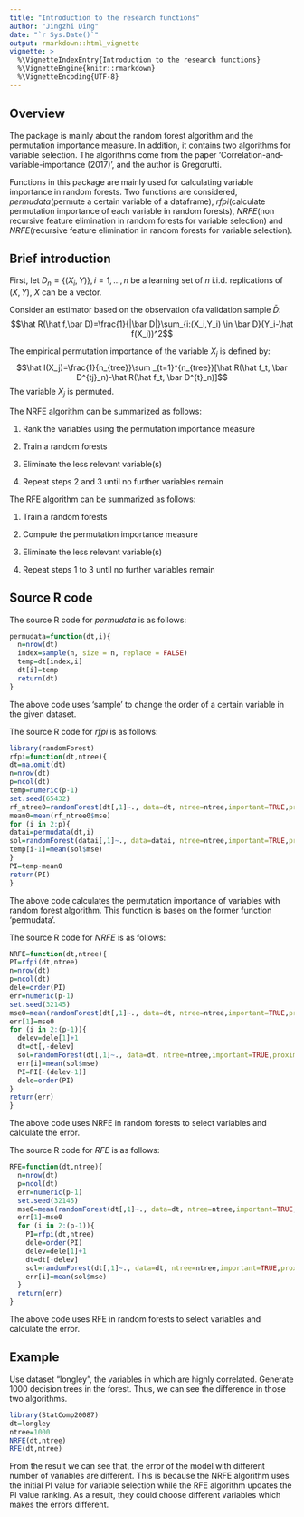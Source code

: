 ---
title: "Introduction to the research functions"
author: "Jingzhi Ding"
date: "`r Sys.Date()`"
output: rmarkdown::html_vignette
vignette: >
  %\VignetteIndexEntry{Introduction to the research functions}
  %\VignetteEngine{knitr::rmarkdown}
  %\VignetteEncoding{UTF-8}
---

## Overview

The package is mainly about the random forest algorithm and the permutation importance measure. In addition, it contains two algorithms for variable selection. The algorithms come from the paper 'Correlation-and-variable-importance (2017)', and the author is Gregorutti.

Functions in this package are mainly used for calculating variable importance in random forests. Two functions are considered, _permudata_(permute a certain variable of a dataframe), _rfpi_(calculate permutation importance of each variable in random forests), _NRFE_(non recursive feature elimination in random forests for variable selection) and _NRFE_(recursive feature elimination in random forests for variable selection).

## Brief introduction

First, let $D_n=\left\{(X_i,Y) \right\},i=1,...,n$ be a learning set of $n$ i.i.d. replications of $(X,Y)$, $X$ can be a vector.

Consider an estimator based on the observation ofa validation sample $\bar D$:
$$\hat R(\hat f,\bar D)=\frac{1}{|\bar D|}\sum_{i:(X_i,Y_i) \in \bar D}(Y_i-\hat f(X_i))^2$$

The empirical permutation importance of the variable $X_j$ is defined by:
$$\hat I(X_j)=\frac{1}{n_{tree}}\sum _{t=1}^{n_{tree}}[\hat R(\hat f_t, \bar D^{tj}_n)-\hat R(\hat f_t, \bar D^{t}_n)]$$
The variable $X_j$ is permuted.

The NRFE algorithm can be summarized as follows:

1. Rank the variables using the permutation importance measure

2. Train a random forests 

3. Eliminate the less relevant variable(s) 

4. Repeat steps 2 and 3 until no further variables remain


The RFE algorithm can be summarized as follows:

1. Train a random forests 

2. Compute the permutation importance measure 

3. Eliminate the less relevant variable(s) 

4. Repeat steps 1 to 3 until no further variables remain

## Source R code

The source R code for _permudata_ is as follows:
```{r,eval=FALSE}
permudata=function(dt,i){
  n=nrow(dt)
  index=sample(n, size = n, replace = FALSE)
  temp=dt[index,i]
  dt[i]=temp
  return(dt)
}
```

The above code uses 'sample' to change the order of a certain variable in the given dataset.

The source R code for _rfpi_ is as follows:
```{r,eval=FALSE}
library(randomForest)
rfpi=function(dt,ntree){
dt=na.omit(dt)
n=nrow(dt)
p=ncol(dt)
temp=numeric(p-1)
set.seed(65432)
rf_ntree0=randomForest(dt[,1]~., data=dt, ntree=ntree,important=TRUE,proximity=TRUE)
mean0=mean(rf_ntree0$mse)
for (i in 2:p){
datai=permudata(dt,i)  
sol=randomForest(datai[,1]~., data=datai, ntree=ntree,important=TRUE,proximity=TRUE)
temp[i-1]=mean(sol$mse)
}
PI=temp-mean0
return(PI)
}
```

The above code calculates the permutation importance of variables with random forest algorithm. This function is bases on the former function 'permudata'.

The source R code for _NRFE_ is as follows:
```{r,eval=FALSE}
NRFE=function(dt,ntree){
PI=rfpi(dt,ntree) 
n=nrow(dt)
p=ncol(dt)
dele=order(PI)
err=numeric(p-1)
set.seed(32145)
mse0=mean(randomForest(dt[,1]~., data=dt, ntree=ntree,important=TRUE,proximity=TRUE)$mse)
err[1]=mse0
for (i in 2:(p-1)){
  delev=dele[1]+1
  dt=dt[,-delev]
  sol=randomForest(dt[,1]~., data=dt, ntree=ntree,important=TRUE,proximity=TRUE)
  err[i]=mean(sol$mse)
  PI=PI[-(delev-1)]
  dele=order(PI)
}
return(err)
}
```

The above code uses NRFE in random forests to select variables and calculate the error.

The source R code for _RFE_ is as follows:
```{r,eval=FALSE}
RFE=function(dt,ntree){
  n=nrow(dt)
  p=ncol(dt)
  err=numeric(p-1)
  set.seed(32145)
  mse0=mean(randomForest(dt[,1]~., data=dt, ntree=ntree,important=TRUE,proximity=TRUE)$mse)
  err[1]=mse0
  for (i in 2:(p-1)){
    PI=rfpi(dt,ntree) 
    dele=order(PI)
    delev=dele[1]+1
    dt=dt[-delev]
    sol=randomForest(dt[,1]~., data=dt, ntree=ntree,important=TRUE,proximity=TRUE)
    err[i]=mean(sol$mse)
  }
  return(err)
}
```

The above code uses RFE in random forests to select variables and calculate the error.

## Example

Use dataset "longley", the variables in which are highly correlated. Generate 1000 decision trees in the forest. Thus, we can see the difference in those two algorithms.

```{r,eval=TRUE}
library(StatComp20087)
dt=longley
ntree=1000
NRFE(dt,ntree)
RFE(dt,ntree)
```

From the result we can see that, the error of the model with different number of variables are different. This is because the NRFE algorithm uses the initial PI value for variable selection while the RFE algorithm updates the PI value ranking. As a result, they could choose different variables which makes the errors different.








